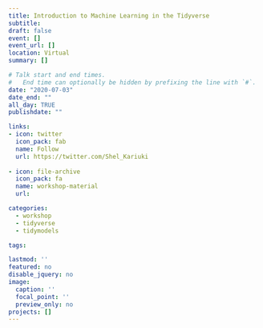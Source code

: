 ```yaml
---
title: Introduction to Machine Learning in the Tidyverse
subtitle: 
draft: false
event: []
event_url: []
location: Virtual
summary: []

# Talk start and end times.
#   End time can optionally be hidden by prefixing the line with `#`.
date: "2020-07-03"
date_end: ""
all_day: TRUE
publishdate: ""

links:
- icon: twitter
  icon_pack: fab
  name: Follow
  url: https://twitter.com/Shel_Kariuki
  
- icon: file-archive
  icon_pack: fa
  name: workshop-material
  url:  

categories:  
  - workshop
  - tidyverse
  - tidymodels

tags:

lastmod: ''
featured: no
disable_jquery: no
image: 
  caption: ''
  focal_point: ''
  preview_only: no
projects: []
---
```







